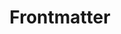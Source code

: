 ---
title: Frontmatter
description: List of keys that can be used in the frontmatter section of a template.
sidebar:
  order: 1
---